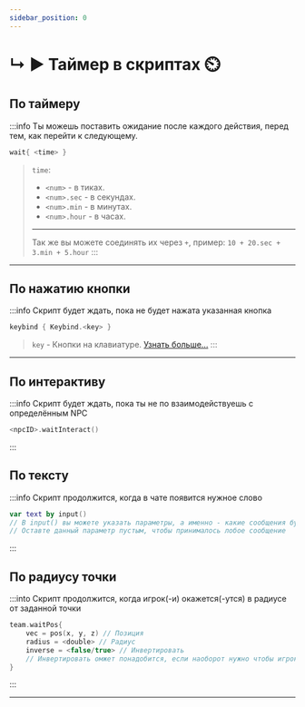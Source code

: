 ```yaml
---
sidebar_position: 0
---
```


# ↳ ▶ Таймер в скриптах ⏲️

## По таймеру

:::info Ты можешь поставить ожидание после каждого действия, перед тем, как перейти к следующему.
```kts
wait{ <time> }
```
> `time`:
> - `<num>` - в тиках.
> - `<num>.sec` - в секундах.
> - `<num>.min` - в минутах.
> - `<num>.hour` - в часах.
> ---
> Так же вы можете соединять их через `+`, пример: `10 + 20.sec + 3.min + 5.hour`
:::

---

## По нажатию кнопки

:::info Скрипт будет ждать, пока не будет нажата указанная кнопка
```kts
keybind { Keybind.<key> }
```
> `key` - Кнопки на клавиатуре. [Узнать больше...](https://github.com/HollowHorizon/HollowEngine/blob/1.19.2/src/main/java/ru/hollowhorizon/hollowengine/common/util/Keybind.kt)
:::

---

## По интерактиву

:::info Скрипт будет ждать, пока ты не по взаимодействуешь с определённым NPC
```kts
<npcID>.waitInteract()
```
:::

## По тексту

:::info Скрипт продолжится, когда в чате появится нужное слово
```kts
var text by input()
// В input() вы можете указать параметры, а именно - какие сообщения будут приняты -> input("Да", "Нет")
// Оставте данный параметр пустым, чтобы принималось лобое сообщение
```
:::

## По радиусу точки

:::into Скрипт продолжится, когда игрок(-и) окажется(-утся) в радиусе от заданной точки
```kts
team.waitPos{
    vec = pos(x, y, z) // Позиция
    radius = <double> // Радиус
    inverse = <false/true> // Инвертировать
    // Инвертировать омжет понадобится, если наоборот нужно чтобы игрок(-и) вышле(-и) из заданно радиуса в точке
}
```
:::

---
 